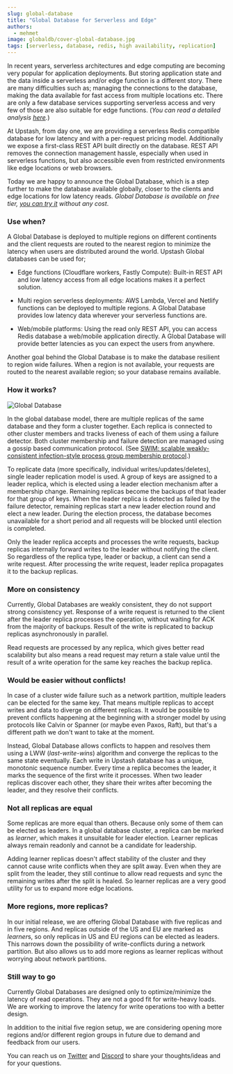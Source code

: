 ```yaml
---
slug: global-database
title: "Global Database for Serverless and Edge"
authors:
  - mehmet
image: globaldb/cover-global-database.jpg
tags: [serverless, database, redis, high availability, replication]
---
```


In recent years, serverless architectures and edge computing are becoming very popular for application deployments. But storing application state
and the data inside a serverless and/or edge function is a different story. There are many difficulties such as;
managing the connections to the database, making the data available for fast access from multiple locations etc.
There are only a few database services supporting serverless access and very few of those are also suitable for edge functions.
(_You can read a detailed analysis [here](https://blog.upstash.com/best-database-for-serverless)._)

At Upstash, from day one, we are providing a serverless Redis compatible database for low latency and with a per-request pricing model.
Additionally we expose a first-class REST API built directly on the database. REST API removes the connection management hassle,
especially when used in serverless functions, but also accessible even from restricted environments like edge locations or web browsers.

Today we are happy to announce the Global Database, which is a step further to make the database available globally, closer to the clients
and edge locations for low latency reads. _Global Database is available on free tier, [you can try it](https://console.upstash.com/) without any cost_.

### Use when?

A Global Database is deployed to multiple regions on different continents and the client requests are routed to the nearest region
to minimize the latency when users are distributed around the world. Upstash Global databases can be used for;

- Edge functions (Cloudflare workers, Fastly Compute): Built-in REST API and low latency access from all edge locations makes it a perfect solution.

- Multi region serverless deployments: AWS Lambda, Vercel and Netlify functions can be deployed to multiple regions. A Global Database provides low latency data wherever your serverless functions are.

- Web/mobile platforms: Using the read only REST API, you can access Redis database a web/mobile application directly. A Global Database will provide better latencies as you can expect the users from anywhere.

Another goal behind the Global Database is to make the database resilient to region wide failures. When a region is not available,
your requests are routed to the nearest available region; so your database remains available.

### How it works?

![Global Database](/blog/globaldb/map.png "Global Database")

In the global database model, there are multiple replicas of the same database and they form a cluster together. Each replica is connected to other cluster members
and tracks liveness of each of them using a failure detector. Both cluster membership and failure detection are managed using a gossip based communication protocol.
(See [SWIM: scalable weakly-consistent infection-style process group membership protocol](https://ieeexplore.ieee.org/document/1028914).)

To replicate data (more specifically, individual writes/updates/deletes), single leader replication model is used. A group of keys are assigned to a leader
replica, which is elected using a leader election mechanism after a membership change. Remaining replicas become the backups of that leader for that group of keys.
When the leader replica is detected as failed by the failure detector, remaining replicas start a new leader election round and elect a new leader.
During the election process, the database becomes unavailable for a short period and all requests will be blocked until election is completed.

Only the leader replica accepts and processes the write requests, backup replicas internally forward writes to the leader without notifying the client.
So regardless of the replica type, leader or backup, a client can send a write request. After processing the write request, leader replica propagates it to the backup replicas.

### More on consistency

Currently, Global Databases are weakly consistent, they do not support strong consistency yet. Response of a write request is returned to the client
after the leader replica processes the operation, without waiting for ACK from the majority of backups. Result of the write is replicated to backup replicas
asynchronously in parallel.

Read requests are processed by any replica, which gives better read scalability but also means a read request may return a stale value
until the result of a write operation for the same key reaches the backup replica.

### Would be easier without conflicts!

In case of a cluster wide failure such as a network partition, multiple leaders can be elected for the same key. That means multiple replicas
to accept writes and data to diverge on different replicas. It would be possible to prevent conflicts happening at the beginning with a stronger model
by using protocols like Calvin or Spanner (or maybe even Paxos, Raft), but that's a different path we don't want to take at the moment.

Instead, Global Database allows conflicts to happen and resolves them using a LWW (_last-write-wins_) algorithm and converge the replicas to the same state eventually.
Each write in Upstash database has a unique, monotonic sequence number. Every time a replica becomes the leader, it marks the sequence of the first write
it processes. When two leader replicas discover each other, they share their writes after becoming the leader, and they resolve their conflicts.

### Not all replicas are equal

Some replicas are more equal than others. Because only some of them can be elected as leaders. In a global database cluster, a replica can be
marked as _learner_, which makes it unsuitable for leader election. Learner replicas always remain readonly and cannot be a candidate for leadership.

Adding learner replicas doesn't affect stability of the cluster and they cannot cause write conflicts when they are split away. Even when
they are split from the leader, they still continue to allow read requests and sync the remaining writes after the split is healed. So learner replicas
are a very good utility for us to expand more edge locations.

### More regions, more replicas?

In our initial release, we are offering Global Database with five replicas and in five regions. And replicas outside of the US and EU are marked as *learner*s,
so only replicas in US and EU regions can be elected as leaders. This narrows down the possibility of write-conflicts during a network partition.
But also allows us to add more regions as learner replicas without worrying about network partitions.

### Still way to go

Currently Global Databases are designed only to optimize/minimize the latency of read operations. They are not a good fit for write-heavy loads.
We are working to improve the latency for write operations too with a better design.

In addition to the initial five region setup, we are considering opening more regions and/or different region groups in future due to demand and feedback from our users.

You can reach us on [Twitter](https://twitter.com/upstash) and [Discord](https://upstash.com/discord) to share your thoughts/ideas and for your questions.
